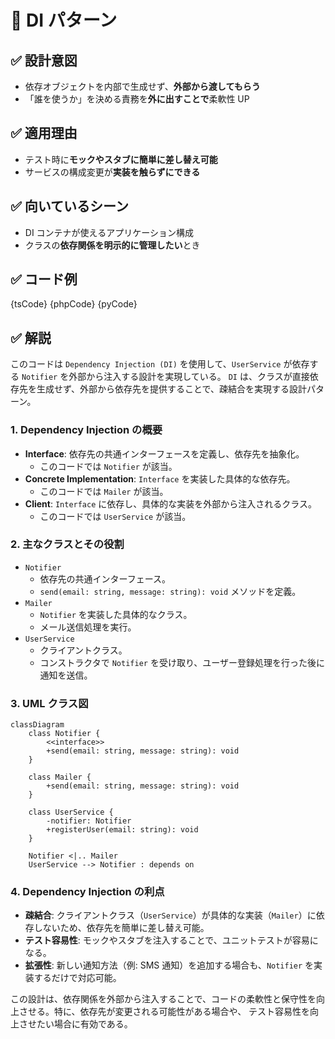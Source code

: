 

# 🧩 DI パターン

## ✅ 設計意図

- 依存オブジェクトを内部で生成せず、**外部から渡してもらう**
- 「誰を使うか」を決める責務を**外に出すことで**柔軟性 UP

## ✅ 適用理由

- テスト時に**モックやスタブに簡単に差し替え可能**
- サービスの構成変更が**実装を触らずにできる**

## ✅ 向いているシーン

- DI コンテナが使えるアプリケーション構成
- クラスの**依存関係を明示的に管理したい**とき

## ✅ コード例

<Tabs groupId="language">
  <TabItem value="ts" label="TypeScript">
    <CodeBlock language="ts">{tsCode}</CodeBlock>
  </TabItem>
  <TabItem value="php" label="PHP">
    <CodeBlock language="php">{phpCode}</CodeBlock>
  </TabItem>
  <TabItem value="python" label="Python">
    <CodeBlock language="python">{pyCode}</CodeBlock>
  </TabItem>
</Tabs>

## ✅ 解説

このコードは `Dependency Injection (DI)` を使用して、`UserService` が依存する `Notifier` を外部から注入する設計を実現している。
`DI` は、クラスが直接依存先を生成せず、外部から依存先を提供することで、疎結合を実現する設計パターン。

### 1. Dependency Injection の概要

- **Interface**: 依存先の共通インターフェースを定義し、依存先を抽象化。
  - このコードでは `Notifier` が該当。
- **Concrete Implementation**: `Interface` を実装した具体的な依存先。
  - このコードでは `Mailer` が該当。
- **Client**: `Interface` に依存し、具体的な実装を外部から注入されるクラス。
  - このコードでは `UserService` が該当。

### 2. 主なクラスとその役割

- `Notifier`
  - 依存先の共通インターフェース。
  - `send(email: string, message: string): void` メソッドを定義。
- `Mailer`
  - `Notifier` を実装した具体的なクラス。
  - メール送信処理を実行。
- `UserService`
  - クライアントクラス。
  - コンストラクタで `Notifier` を受け取り、ユーザー登録処理を行った後に通知を送信。

### 3. UML クラス図

```mermaid
classDiagram
    class Notifier {
        <<interface>>
        +send(email: string, message: string): void
    }

    class Mailer {
        +send(email: string, message: string): void
    }

    class UserService {
        -notifier: Notifier
        +registerUser(email: string): void
    }

    Notifier <|.. Mailer
    UserService --> Notifier : depends on
```

### 4. Dependency Injection の利点

- **疎結合**: クライアントクラス（`UserService`）が具体的な実装（`Mailer`）に依存しないため、依存先を簡単に差し替え可能。
- **テスト容易性**: モックやスタブを注入することで、ユニットテストが容易になる。
- **拡張性**: 新しい通知方法（例: SMS 通知）を追加する場合も、`Notifier` を実装するだけで対応可能。

この設計は、依存関係を外部から注入することで、コードの柔軟性と保守性を向上させる。特に、依存先が変更される可能性がある場合や、
テスト容易性を向上させたい場合に有効である。
